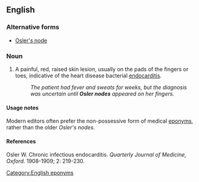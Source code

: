 ==English==
{{wikipedia|Osler's node}}
===Alternative forms===
*[[Osler's node]]

===Noun===
{{en-noun|sg=[[w:William Osler|Osler]] [[node]]}}
# A painful, red, raised skin lesion, usually on the pads of the fingers or toes, indicative of the heart disease bacterial [[endocarditis]].
#: ''The patient had fever and sweats for weeks, but the diagnosis was uncertain until '''Osler nodes''' appeared on her fingers.''

====Usage notes====
Modern editors often prefer the non-possessive form of medical [[eponyms]], rather than the older ''Osler's nodes''.

====References====
Osler W. Chronic infectious endocarditis. ''Quarterly Journal of Medicine, Oxford.'' 1908-1909; 2: 219-230.

[[Category:English eponyms]]